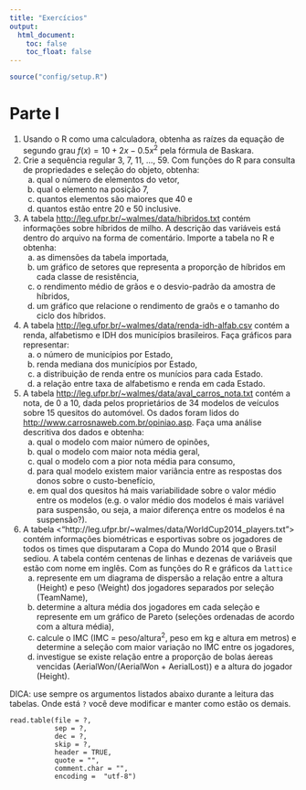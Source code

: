 ```yaml
---
title: "Exercícios"
output:
  html_document:
    toc: false
    toc_float: false
---
```


```r
source("config/setup.R")
```

# Parte I

1. Usando o R como uma calculadora, obtenha as raízes da equação de
   segundo grau $f(x) = 10 + 2x - 0.5x^2$ pela fórmula de Baskara.
2. Crie a sequência regular 3, 7, 11, ..., 59. Com funções do R para
   consulta de propriedades e seleção do objeto, obtenha:
     a) qual o número de elementos do vetor,
     b) qual o elemento na posição 7,
     c) quantos elementos são maiores que 40 e
     d) quantos estão entre 20 e 50 inclusive.
3. A tabela <http://leg.ufpr.br/~walmes/data/hibridos.txt> contém
   informações sobre híbridos de milho.  A descrição das variáveis está
   dentro do arquivo na forma de comentário.  Importe a tabela no R e
   obtenha:
     a) as dimensões da tabela importada,
     b) um gráfico de setores que representa a proporção de híbridos em
        cada classe de resistência,
     c) o rendimento médio de grãos e o desvio-padrão da amostra de
       híbridos,
     d) um gráfico que relacione o rendimento de graõs e o tamanho do
        ciclo dos híbridos.
4. A tabela <http://leg.ufpr.br/~walmes/data/renda-idh-alfab.csv> contém
   a renda, alfabetismo e IDH dos municípios brasileiros. Faça gráficos
   para representar:
     a) o número de municípios por Estado,
     b) renda mediana dos municípios por Estado,
     c) a distribuição de renda entre os munícios para cada Estado.
     d) a relação entre taxa de alfabetismo e renda em cada Estado.
5. A tabela <http://leg.ufpr.br/~walmes/data/aval_carros_nota.txt>
   contém a nota, de 0 a 10, dada pelos proprietários de 34 modelos de
   veículos sobre 15 quesitos do automóvel. Os dados foram lidos do
   <http://www.carrosnaweb.com.br/opiniao.asp>. Faça uma análise
   descritiva dos dados e obtenha:
     a) qual o modelo com maior número de opinões,
     b) qual o modelo com maior nota média geral,
     c) qual o modelo com a pior nota média para consumo,
     d) para qual modelo existem maior variância entre as respostas dos
        donos sobre o custo-benefício,
     e) em qual dos quesitos há mais variabilidade sobre o valor médio
        entre os modelos (e.g. o valor médio dos modelos é mais variável
        para suspensão, ou seja, a maior diferença entre os modelos é na
        suspensão?).
6. A tabela <"http://leg.ufpr.br/~walmes/data/WorldCup2014_players.txt">
   contém informações biométricas e esportivas sobre os jogadores de
   todos os times que disputaram a Copa do Mundo 2014 que o Brasil
   sediou. A tabela contém centenas de linhas e dezenas de variáveis que
   estão com nome em inglês. Com as funções do R e gráficos da `lattice`
     a) represente em um diagrama de dispersão a relação entre a altura
        (Height) e peso (Weight) dos jogadores separados por seleção
        (TeamName),
     b) determine a altura média dos jogadores em cada seleção e
        represente em um gráfico de Pareto (seleções ordenadas de acordo
        com a altura média),
     c) calcule o IMC (IMC = peso/altura^2^, peso em kg e altura em
        metros) e determine a seleção com maior variação no IMC entre os
        jogadores,
     d) investigue se existe relação entre a proporção de bolas áereas
        vencidas (AerialWon/(AerialWon + AerialLost)) e a altura do
        jogador (Height).

DICA: use sempre os argumentos listados abaixo durante a leitura das
tabelas. Onde está `?` você deve modificar e manter como estão os
demais.

```
read.table(file = ?,
           sep = ?,
           dec = ?,
           skip = ?,
           header = TRUE,
           quote = "",
           comment.char = "",
           encoding =  "utf-8")
```
